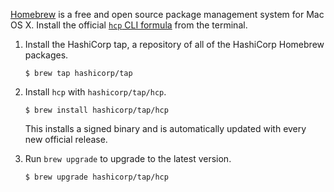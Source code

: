 [Homebrew](https://brew.sh) is a free and open source package management system
for Mac OS X. Install the official [`hcp` CLI
formula](https://github.com/hashicorp/homebrew-tap) from the terminal.

1. Install the HashiCorp tap, a repository of all of the HashiCorp Homebrew
   packages.

   ```shell-session
   $ brew tap hashicorp/tap
   ```

1. Install `hcp` with `hashicorp/tap/hcp`.

   ```shell-session
   $ brew install hashicorp/tap/hcp
   ```

   <Note>

   This installs a signed binary and is automatically updated with every new
   official release.

   </Note>

1. Run `brew upgrade` to upgrade to the latest version.

   ```shell-session
   $ brew upgrade hashicorp/tap/hcp
   ```